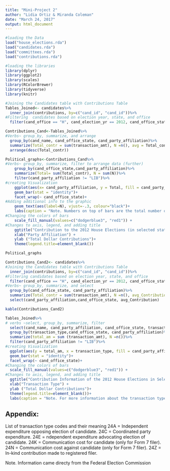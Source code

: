 ```yaml
---
title: "Mini-Project 2"
author: "Lidia Ortiz & Miranda Coleman"
date: "March 24, 2017"
output: html_document
---
```


```r
#loading the Data
load("house_elections.rda")
load("candidates.rda")
load("committees.rda")
load("contributions.rda")
```

```r
#loading the libraries
library(dplyr)
library(ggplot2)
library(scales)
library(RColorBrewer)
library(tidyverse)
library(knitr)
```

```r
#Joining the Candidates table with Contributions Table
Tables_Joined<- candidates%>%
  inner_join(contributions, by=c("cand_id", "cand_id"))%>%
#Filtering  candidates based on election year, state, and office
  filter(cand_office == "H", cand_election_yr == 2012, cand_office_state == c("ME", "MA", "IL"))
```

```r
Contributions_Cand<-Tables_Joined%>% 
#Verbs~ group_by, summarize, and arrange 
  group_by(cand_name, cand_office_state, cand_party_affiliation)%>% 
  summarize(Total_contr = sum(transaction_amt), N =n(), avg = Total_contr/N)%>% 
  arrange(desc(Total_contr))
```

```r
Political_graphs<-Contributions_Cand%>%
#Verbs~ group_by, summarize, filter to arrange data (further)
    group_by(cand_office_state,cand_party_affiliation)%>% 
    summarize(Total= sum(Total_contr), N = sum(N))%>%
    filter(cand_party_affiliation != "LIB")%>% 
#creating Visualization 
    ggplot(aes(x= cand_party_affiliation, y = Total, fill = cand_party_affiliation)) +      
    geom_bar(stat = "identity")+
    facet_wrap(~ cand_office_state)+
#Adding additional info to the graphic
    geom_text(aes(label=N), vjust=-.3, colour="black")+
    labs(caption = "Note. Numbers on top of bars are the total number of contributions to each party.")+ 
#Changing the colors of bars
    scale_fill_manual(values=c("dodgerblue3", "red1")) + 
#Changes to axis, legend, and adding title 
    ggtitle("Contribution to the 2012 House Elections (in selected states)")+ 
    xlab("Party Affiliation") + 
    ylab ("Total Dollar Contributions")+
    theme(legend.title=element_blank())

Political_graphs
```

```r
Contributions_Cand2<- candidates%>%
#Joining the Candidates table with Contributions Table
  inner_join(contributions, by=c("cand_id", "cand_id"))%>% 
#Filtering candidates based on election year, state, and office
  filter(cand_office == "H", cand_election_yr == 2012, cand_office_state == c("ME", "MA", "IL"), cand_party_affiliation != "LIB")%>% 
#Verbs~ group_by, summarize, and select 
  group_by(cand_office_state, cand_party_affiliation)%>% 
  summarize(Total_contr = sum(transaction_amt), N =n(), avg_Contribution = Total_contr/N)%>% 
  select(cand_party_affiliation,cand_office_state, avg_Contribution)

kable(Contributions_Cand2)
```
  
```r
Tables_Joined%>%
# verbs ~select, group_by, summarize, filter
  select(cand_name, cand_party_affiliation, cand_office_state, transaction_type, transaction_amt)%>%
  group_by(transaction_type,cand_office_state, cand_party_affiliation)%>%
  summarize(total_am = sum (transaction_amt), N =n())%>%
  filter(cand_party_affiliation != "LIB")%>%
#creating Visualization
  ggplot(aes(y = total_am, x = transaction_type, fill = cand_party_affiliation))+
  geom_bar(stat = "identity")+
  facet_wrap(~ cand_office_state)+
#Changing the colors of bars
  scale_fill_manual(values=c("dodgerblue3", "red1")) + 
#Changes to axis, legend, and adding title 
  ggtitle("Contribution Information of the 2012 House Elections in Selected States")+
  xlab("Transaction Type") + 
  ylab ("Total Dollar Contributions")+
  theme(legend.title=element_blank())+
  labs(caption = "Note. For more information about the transaction types see Appendix at end of blog.")
```



## Appendix:
List of transaction type codes and their meaning
24A =  Independent expenditure opposing election of candidate.
24C = Coordinated party expenditure.
24E = ndependent expenditure advocating election of candidate.
24K = Communication cost for candidate (only for Form 7 filer).
24N = Communication cost against candidate (only for Form 7 filer).
24Z = In-kind contribution made to registered filer.

Note. Information came directy from the Federal Election Commission






  


